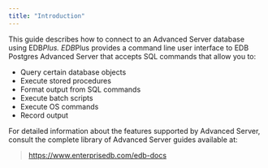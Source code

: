 ```yaml
---
title: "Introduction"
---
```


<div id="introduction" class="registered_link"></div>


This guide describes how to connect to an Advanced Server database using EDB*Plus. EDB*Plus provides a command line user interface to EDB Postgres Advanced Server that accepts SQL commands that allow you to:

  - Query certain database objects
  - Execute stored procedures
  - Format output from SQL commands
  - Execute batch scripts
  - Execute OS commands
  - Record output

For detailed information about the features supported by Advanced Server, consult the complete library of Advanced Server guides available at:

> <https://www.enterprisedb.com/edb-docs>
